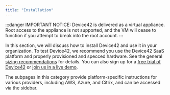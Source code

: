 ```yaml
---
title: "Installation"
---
```


:::danger
IMPORTANT NOTICE: Device42 is delivered as a virtual appliance. Root access to the appliance is not supported, and the VM will cease to function if you attempt to break into the root account.
:::

In this section, we will discuss how to install Device42 and use it in your organization. To test Device42, we recommend you use the Device42 SaaS platform and properly provisioned and specced hardware. See the general [sizing recommendations](sizing-recommendations.mdx) for details. You can also sign up for a [free trial of Device42](https://www.device42.com/try-device42/) or [join us in a live demo](https://www.device42.com/weekly-demo/?nab=0).

The subpages in this category provide platform-specific instructions for various providers, including AWS, Azure, and Citrix, and can be accessed via the sidebar.
